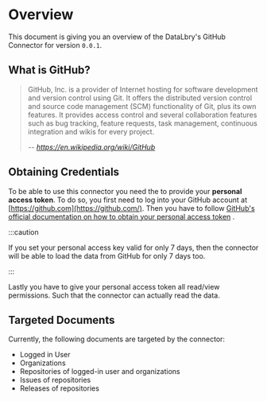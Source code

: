 # Overview

This document is giving you an overview of the DataLbry's GitHub Connector for version `0.0.1`.

## What is GitHub?

> GitHub, Inc. is a provider of Internet hosting for software development and version control using Git. It offers the
> distributed version control and source code management (SCM) functionality of Git, plus its own features. It provides
> access control and several collaboration features such as bug tracking, feature requests, task management, continuous
> integration and wikis for every project.
>
> -- <cite> https://en.wikipedia.org/wiki/GitHub </cite>

## Obtaining Credentials

To be able to use this connector you need the to provide your **personal access token**. To do so, you first
need to log into your GitHub account at [https://github.com](https://github.com/). Then you have to
follow [GitHub's official documentation on how to obtain your personal access token](https://docs.github.com/en/authentication/keeping-your-account-and-data-secure/creating-a-personal-access-token)
.

:::caution

If you set your personal access key valid for only 7 days, then the connector will be able to load the data from GitHub
for only 7 days too.

:::

Lastly you have to give your personal access token all read/view permissions. Such that the connector can actually read
the data.

## Targeted Documents

Currently, the following documents are targeted by the connector:

- Logged in User
- Organizations
- Repositories of logged-in user and organizations
- Issues of repositories
- Releases of repositories




